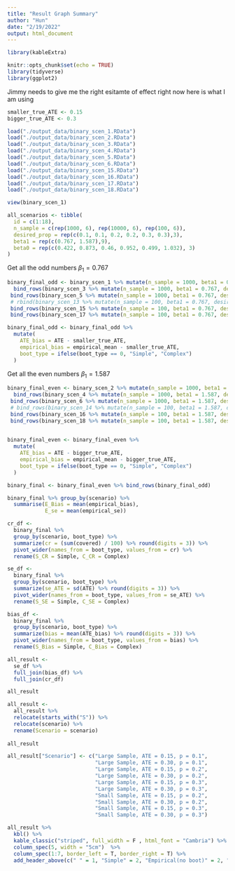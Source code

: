 ```yaml
---
title: "Result Graph Summary"
author: "Hun"
date: "2/19/2022"
output: html_document
---
```


```r
library(kableExtra)
```


```r
knitr::opts_chunk$set(echo = TRUE)
library(tidyverse)
library(ggplot2)
```

Jimmy needs to give me the right esitamte of effect right now here is what I am using 
```r
smaller_true_ATE <- 0.15
bigger_true_ATE <- 0.3
```


```r
load("./output_data/binary_scen_1.RData")
load("./output_data/binary_scen_2.RData")
load("./output_data/binary_scen_3.RData")
load("./output_data/binary_scen_4.RData")
load("./output_data/binary_scen_5.RData")
load("./output_data/binary_scen_6.RData")
load("./output_data/binary_scen_15.RData")
load("./output_data/binary_scen_16.RData")
load("./output_data/binary_scen_17.RData")
load("./output_data/binary_scen_18.RData")
```

```r
view(binary_scen_1)
```


```r
all_scenarios <- tibble(
  id = c(1:18),
  n_sample = c(rep(1000, 6), rep(10000, 6), rep(100, 6)),
  desired_prop = rep(c(0.1, 0.1, 0.2, 0.2, 0.3, 0.3),3),
  beta1 = rep(c(0.767, 1.587),9),
  beta0 = rep(c(0.422, 0.873, 0.46, 0.952, 0.499, 1.032), 3)
)
```


Get all the odd numbers $\beta_1 = 0.767$
```r
binary_final_odd <- binary_scen_1 %>% mutate(n_sample = 1000, beta1 = 0.767, desired_prop = 0.1) %>% 
  bind_rows(binary_scen_3 %>% mutate(n_sample = 1000, beta1 = 0.767, desired_prop = 0.2)) %>%
 bind_rows(binary_scen_5 %>% mutate(n_sample = 1000, beta1 = 0.767, desired_prop = 0.3)) %>%
 # rbind(binary_scen_13 %>% mutate(n_sample = 100, beta1 = 0.767, desired_prop = 0.1)) %>%
 bind_rows(binary_scen_15 %>% mutate(n_sample = 100, beta1 = 0.767, desired_prop = 0.2)) %>%
 bind_rows(binary_scen_17 %>% mutate(n_sample = 100, beta1 = 0.767, desired_prop = 0.3))

binary_final_odd <- binary_final_odd %>% 
  mutate(
    ATE_bias = ATE - smaller_true_ATE,
    empirical_bias = empirical_mean - smaller_true_ATE,
    boot_type = ifelse(boot_type == 0, "Simple", "Complex")
  ) 
```

Get all the even numbers $\beta_1 = 1.587$
```r
binary_final_even <- binary_scen_2 %>% mutate(n_sample = 1000, beta1 = 1.587, desired_prop = 0.1) %>% 
  bind_rows(binary_scen_4 %>% mutate(n_sample = 1000, beta1 = 1.587, desired_prop = 0.2)) %>%
 bind_rows(binary_scen_6 %>% mutate(n_sample = 1000, beta1 = 1.587, desired_prop = 0.3)) %>%
 # bind_rows(binary_scen_14 %>% mutate(n_sample = 100, beta1 = 1.587, desired_prop = 0.1)) %>%
 bind_rows(binary_scen_16 %>% mutate(n_sample = 100, beta1 = 1.587, desired_prop = 0.2)) %>%
 bind_rows(binary_scen_18 %>% mutate(n_sample = 100, beta1 = 1.587, desired_prop = 0.3))
 

binary_final_even <- binary_final_even %>% 
  mutate(
    ATE_bias = ATE - bigger_true_ATE,
    empirical_bias = empirical_mean - bigger_true_ATE,
    boot_type = ifelse(boot_type == 0, "Simple", "Complex")
  ) 
```


```r
binary_final <- binary_final_even %>% bind_rows(binary_final_odd)
```

```r
binary_final %>% group_by(scenario) %>% 
  summarise(E_Bias = mean(empirical_bias),
            E_se = mean(empirical_se))
```


```r
cr_df <-
  binary_final %>%
  group_by(scenario, boot_type) %>%
  summarize(cr = (sum(covered) / 100) %>% round(digits = 3)) %>%
  pivot_wider(names_from = boot_type, values_from = cr) %>% 
  rename(S_CR = Simple, C_CR = Complex)

```
```r
se_df <-
  binary_final %>%
  group_by(scenario, boot_type) %>%
  summarize(se_ATE = sd(ATE) %>% round(digits = 3)) %>%
  pivot_wider(names_from = boot_type, values_from = se_ATE) %>% 
  rename(S_SE = Simple, C_SE = Complex)
```


```r
bias_df <-
  binary_final %>%
  group_by(scenario, boot_type) %>%
  summarize(bias = mean(ATE_bias) %>% round(digits = 3)) %>%
  pivot_wider(names_from = boot_type, values_from = bias) %>% 
  rename(S_Bias = Simple, C_Bias = Complex)

```

```r
all_result <-
  se_df %>% 
  full_join(bias_df) %>% 
  full_join(cr_df)

all_result
```

```r
all_result <- 
  all_result %>% 
  relocate(starts_with("S")) %>% 
  relocate(scenario) %>%
  rename(Scenario = scenario)
 
all_result 
```

```r
all_result["Scenario"] <- c("Large Sample, ATE = 0.15, p = 0.1", 
                            "Large Sample, ATE = 0.30, p = 0.1",
                            "Large Sample, ATE = 0.15, p = 0.2",
                            "Large Sample, ATE = 0.30, p = 0.2",
                            "Large Sample, ATE = 0.15, p = 0.3",
                            "Large Sample, ATE = 0.30, p = 0.3",
                            "Small Sample, ATE = 0.15, p = 0.2",
                            "Small Sample, ATE = 0.30, p = 0.2",
                            "Small Sample, ATE = 0.15, p = 0.3",
                            "Small Sample, ATE = 0.30, p = 0.3")
```

```r
all_result %>%
  kbl() %>%
  kable_classic("striped", full_width = F , html_font = "Cambria") %>%
  column_spec(5, width = "5cm")  %>%
  column_spec(1:7, border_left = T, border_right = T) %>%
  add_header_above(c(" " = 1, "Simple" = 2, "Empirical(no boot)" = 2, "Complex" = 2))
```


